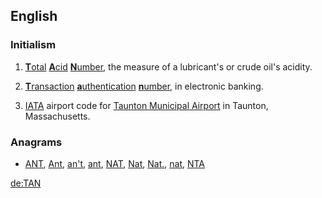 {{also|Appendix:Variations of "tan"}}
==English==

===Initialism===
{{head|en|initialism}}

# {{context|engineering|lang=en}} [[total|'''T'''otal]] [[acid|'''A'''cid]] [[number|'''N'''umber]], the measure of a lubricant's or crude oil's acidity.
# {{context|banking|lang=en}} [[transaction|'''T'''ransaction]] [[authentication|'''a'''uthentication]] [[number|'''n'''umber]], in electronic banking.
# [[IATA]] airport code for [[w:Taunton Municipal Airport|Taunton Municipal Airport]] in Taunton, Massachusetts.

===Anagrams===
* [[ANT#English|ANT]], [[Ant#English|Ant]], [[an't#English|an't]], [[ant#English|ant]], [[NAT#English|NAT]], [[Nat#English|Nat]], [[Nat.#English|Nat.]], [[nat#English|nat]], [[NTA#English|NTA]]

[[de:TAN]]